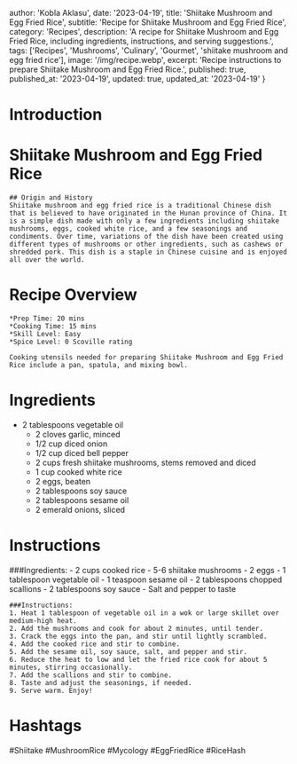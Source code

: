 
  author: 'Kobla Aklasu',
  date: '2023-04-19',
  title: 'Shiitake Mushroom and Egg Fried Rice',
  subtitle: 'Recipe for Shiitake Mushroom and Egg Fried Rice',
  category: 'Recipes',
  description: 'A recipe for Shiitake Mushroom and Egg Fried Rice, including ingredients, instructions, and serving suggestions.',
  tags: ['Recipes', 'Mushrooms', 'Culinary', 'Gourmet', 'shiitake mushroom and egg fried rice'],
  image: '/img/recipe.webp',
  excerpt: 'Recipe instructions to prepare Shiitake Mushroom and Egg Fried Rice.',
  published: true,
  published_at: '2023-04-19',
  updated: true,
  updated_at: '2023-04-19'
}


  # Introduction

# Shiitake Mushroom and Egg Fried Rice
    
    ## Origin and History
    Shiitake mushroom and egg fried rice is a traditional Chinese dish that is believed to have originated in the Hunan province of China. It is a simple dish made with only a few ingredients including shiitake mushrooms, eggs, cooked white rice, and a few seasonings and condiments. Over time, variations of the dish have been created using different types of mushrooms or other ingredients, such as cashews or shredded pork. This dish is a staple in Chinese cuisine and is enjoyed all over the world.

# Recipe Overview

    *Prep Time: 20 mins 
    *Cooking Time: 15 mins
    *Skill Level: Easy
    *Spice Level: 0 Scoville rating
    
    Cooking utensils needed for preparing Shiitake Mushroom and Egg Fried Rice include a pan, spatula, and mixing bowl.

# Ingredients

- 2 tablespoons vegetable oil
    - 2 cloves garlic, minced
    - 1/2 cup diced onion
    - 1/2 cup diced bell pepper
    - 2 cups fresh shiitake mushrooms, stems removed and diced
    - 1 cup cooked white rice
    - 2 eggs, beaten
    - 2 tablespoons soy sauce
    - 2 tablespoons sesame oil
    - 2 emerald onions, sliced

# Instructions

###Ingredients: 
    - 2 cups cooked rice
    - 5-6 shiitake mushrooms 
    - 2 eggs
    - 1 tablespoon vegetable oil
    - 1 teaspoon sesame oil
    - 2 tablespoons chopped scallions 
    - 2 tablespoons soy sauce 
    - Salt and pepper to taste
    
    ###Instructions: 
    1. Heat 1 tablespoon of vegetable oil in a wok or large skillet over medium-high heat.
    2. Add the mushrooms and cook for about 2 minutes, until tender.
    3. Crack the eggs into the pan, and stir until lightly scrambled.
    4. Add the cooked rice and stir to combine.
    5. Add the sesame oil, soy sauce, salt, and pepper and stir.
    6. Reduce the heat to low and let the fried rice cook for about 5 minutes, stirring occasionally.
    7. Add the scallions and stir to combine.
    8. Taste and adjust the seasonings, if needed.
    9. Serve warm. Enjoy!

# Hashtags

#Shiitake #MushroomRice #Mycology #EggFriedRice #RiceHash



